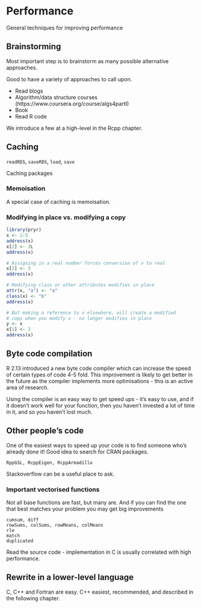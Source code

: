 
# Performance

General techniques for improving performance

## Brainstorming

Most important step is to brainstorm as many possible alternative approaches.

Good to have a variety of approaches to call upon.  

* Read blogs
* Algorithm/data structure courses (https://www.coursera.org/course/algs4partI)
* Book
* Read R code

We introduce a few at a high-level in the Rcpp chapter.

## Caching

`readRDS`, `saveRDS`, `load`, `save`

Caching packages

### Memoisation

A special case of caching is memoisation.

### Modifying in place vs. modifying a copy

```R
library(pryr)
x <- 1:5
address(x)
x[2] <- 3L
address(x)

# Assigning in a real number forces conversion of x to real
x[2] <- 3
address(x)

# Modifying class or other attributes modifies in place
attr(x, "a") <- "a"
class(x) <- "b"
address(x)

# But making a reference to x elsewhere, will create a modified
# copy when you modify x - no longer modifies in place
y <- x
x[1] <- 2
address(x)
```


## Byte code compilation

R 2.13 introduced a new byte code compiler which can increase the speed of certain types of code 4-5 fold. This improvement is likely to get better in the future as the compiler implements more optimisations - this is an active area of research.

Using the compiler is an easy way to get speed ups - it's easy to use, and if it doesn't work well for your function, then you haven't invested a lot of time in it, and so you haven't lost much.

## Other people's code

One of the easiest ways to speed up your code is to find someone who's already done it! Good idea to search for CRAN packages.

    RppGSL, RcppEigen, RcppArmadillo

Stackoverflow can be a useful place to ask.

### Important vectorised functions

Not all base functions are fast, but many are. And if you can find the one that best matches your problem you may get big improvements

    cumsum, diff
    rowSums, colSums, rowMeans, colMeans
    rle
    match
    duplicated

Read the source code - implementation in C is usually correlated with high performance.

## Rewrite in a lower-level language

C, C++ and Fortran are easy. C++ easiest, recommended, and described in the following chapter.
